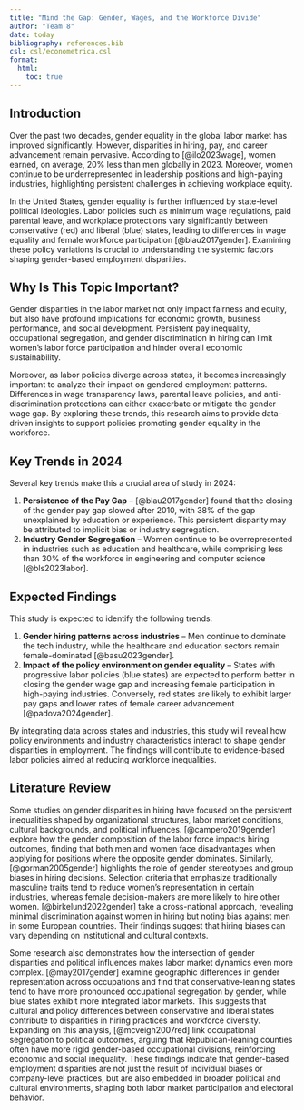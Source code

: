 ```yaml
---
title: "Mind the Gap: Gender, Wages, and the Workforce Divide"
author: "Team 8"
date: today
bibliography: references.bib
csl: csl/econometrica.csl
format: 
  html:
    toc: true
---
```


## Introduction

Over the past two decades, gender equality in the global labor market has improved significantly. However, disparities in hiring, pay, and career advancement remain pervasive. According to [@ilo2023wage], women earned, on average, 20% less than men globally in 2023. Moreover, women continue to be underrepresented in leadership positions and high-paying industries, highlighting persistent challenges in achieving workplace equity.

In the United States, gender equality is further influenced by state-level political ideologies. Labor policies such as minimum wage regulations, paid parental leave, and workplace protections vary significantly between conservative (red) and liberal (blue) states, leading to differences in wage equality and female workforce participation [@blau2017gender]. Examining these policy variations is crucial to understanding the systemic factors shaping gender-based employment disparities.

## Why Is This Topic Important?

Gender disparities in the labor market not only impact fairness and equity, but also have profound implications for economic growth, business performance, and social development. Persistent pay inequality, occupational segregation, and gender discrimination in hiring can limit women's labor force participation and hinder overall economic sustainability.

Moreover, as labor policies diverge across states, it becomes increasingly important to analyze their impact on gendered employment patterns. Differences in wage transparency laws, parental leave policies, and anti-discrimination protections can either exacerbate or mitigate the gender wage gap. By exploring these trends, this research aims to provide data-driven insights to support policies promoting gender equality in the workforce.

## Key Trends in 2024  

Several key trends make this a crucial area of study in 2024:  

1. **Persistence of the Pay Gap** – [@blau2017gender] found that the closing of the gender pay gap slowed after 2010, with 38% of the gap unexplained by education or experience. This persistent disparity may be attributed to implicit bias or industry segregation.  
2. **Industry Gender Segregation** – Women continue to be overrepresented in industries such as education and healthcare, while comprising less than 30% of the workforce in engineering and computer science [@bls2023labor].  

## Expected Findings  

This study is expected to identify the following trends:  

1. **Gender hiring patterns across industries** – Men continue to dominate the tech industry, while the healthcare and education sectors remain female-dominated [@basu2023gender].  
2. **Impact of the policy environment on gender equality** – States with progressive labor policies (blue states) are expected to perform better in closing the gender wage gap and increasing female participation in high-paying industries. Conversely, red states are likely to exhibit larger pay gaps and lower rates of female career advancement [@padova2024gender].  

By integrating data across states and industries, this study will reveal how policy environments and industry characteristics interact to shape gender disparities in employment. The findings will contribute to evidence-based labor policies aimed at reducing workforce inequalities.

## Literature Review  

Some studies on gender disparities in hiring have focused on the persistent inequalities shaped by organizational structures, labor market conditions, cultural backgrounds, and political influences. [@campero2019gender] explore how the gender composition of the labor force impacts hiring outcomes, finding that both men and women face disadvantages when applying for positions where the opposite gender dominates. Similarly, [@gorman2005gender] highlights the role of gender stereotypes and group biases in hiring decisions. Selection criteria that emphasize traditionally masculine traits tend to reduce women’s representation in certain industries, whereas female decision-makers are more likely to hire other women. [@birkelund2022gender] take a cross-national approach, revealing minimal discrimination against women in hiring but noting bias against men in some European countries. Their findings suggest that hiring biases can vary depending on institutional and cultural contexts.  

Some research also demonstrates how the intersection of gender disparities and political influences makes labor market dynamics even more complex. [@may2017gender] examine geographic differences in gender representation across occupations and find that conservative-leaning states tend to have more pronounced occupational segregation by gender, while blue states exhibit more integrated labor markets. This suggests that cultural and policy differences between conservative and liberal states contribute to disparities in hiring practices and workforce diversity. Expanding on this analysis, [@mcveigh2007red] link occupational segregation to political outcomes, arguing that Republican-leaning counties often have more rigid gender-based occupational divisions, reinforcing economic and social inequality. These findings indicate that gender-based employment disparities are not just the result of individual biases or company-level practices, but are also embedded in broader political and cultural environments, shaping both labor market participation and electoral behavior.
